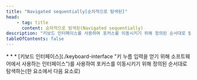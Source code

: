 ```yaml
---
title: "Navigated sequentially[순차적으로 탐색된]"
head:
    - tag: title
      content: 순차적으로 탐색된(Navigated sequentially)
description: "키보드 인터페이스를 사용하여 포커스를 이동시키기 위해 정의된 순서대로 탐색하는"
tableOfContents: false
---
```


<Badge text="WCAG2" variant="note" size="large" />
* * *
[키보드 인터페이스](./keyboard-interface "키 누름 입력을 얻기 위해 소프트웨어에서 사용하는 인터페이스")를 사용하여 포커스를 이동시키기 위해 정의된 순서대로 탐색하는(한 요소에서 다음 요소로)
